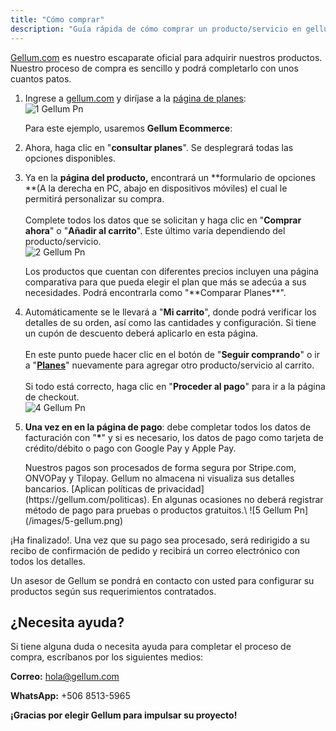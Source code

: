```yaml
---
title: "Cómo comprar"
description: "Guía rápida de cómo comprar un producto/servicio en gellum.com"
---
```


[Gellum.com](https://gellum.com/) es nuestro escaparate oficial para adquirir nuestros productos. Nuestro proceso de compra es sencillo y podrá completarlo con unos cuantos patos.

1. Ingrese a [gellum.com](http://gellum.com) y diríjase a la [página de planes](https://gellum.com/planes):\
   ![1 Gellum Pn](/images/1-gellum.png)

   Para este ejemplo, usaremos **Gellum Ecommerce**:
2. Ahora, haga clic en "**consultar planes**". Se desplegrará todas las opciones disponibles.
3. Ya en la **página del producto,** encontrará un **formulario de opciones **(A la derecha en PC, abajo en dispositivos móviles) el cual le permitirá personalizar su compra. \
   \
   Complete todos los datos que se solicitan y haga clic en "**Comprar ahora**" o "**Añadir al carrito**". Este último varía dependiendo del producto/servicio.\
   ![2 Gellum Pn](/images/2-gellum.png)

   <Tip>
     Los productos que cuentan con diferentes precios incluyen una página comparativa para que pueda elegir el plan que más se adecúa a sus necesidades. Podrá encontrarla como "**Comparar Planes**".
   </Tip>
4. Automáticamente se le llevará a "**Mi carrito**", donde podrá verificar los detalles de su orden, así como las cantidades y configuración. Si tiene un cupón de descuento deberá aplicarlo en esta página.\
   \
   En este punto puede hacer clic en el botón de "**Seguir comprando**" o ir a "[**Planes**](https://gellum.com/planes)" nuevamente para agregar otro producto/servicio al carrito. \
   \
   Si todo está correcto, haga clic en "**Proceder al pago**" para ir a la página de checkout.\
   ![4 Gellum Pn](/images/4-gellum.png)
5. **Una vez en en la página de pago**: debe completar todos los datos de facturación con "**\***" y si es necesario, los datos de pago como tarjeta de crédito/débito o pago con Google Pay y Apple Pay.

   <Check>
     Nuestros pagos son procesados de forma segura por Stripe.com, ONVOPay y Tilopay. Gellum no almacena ni visualiza sus detalles bancarios. [Aplican políticas de privacidad](https://gellum.com/politicas).
   </Check>
   En algunas ocasiones no deberá registrar método de pago para pruebas o productos gratuitos.\
   ![5 Gellum Pn](/images/5-gellum.png)

¡Ha finalizado\!. Una vez que su pago sea procesado, será redirigido a su recibo de confirmación de pedido y recibirá un correo electrónico con todos los detalles.

Un asesor de Gellum se pondrá en contacto con usted para configurar su productos según sus requerimientos contratados.

## ¿Necesita ayuda?

Si tiene alguna duda o necesita ayuda para completar el proceso de compra, escríbanos por los siguientes medios:

**Correo:** [hola@gellum.com](mailto:hola@gellum.com)

**WhatsApp:** \+506 8513-5965

**¡Gracias por elegir Gellum para impulsar su proyecto\!**